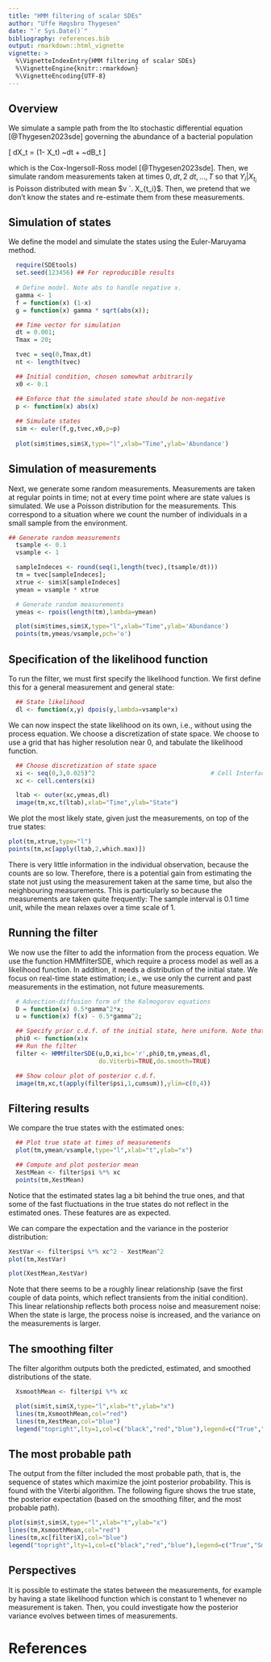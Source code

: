 ```yaml
---
title: "HMM filtering of scalar SDEs"
author: "Uffe Høgsbro Thygesen"
date: "`r Sys.Date()`"
bibliography: references.bib
output: rmarkdown::html_vignette
vignette: >
  %\VignetteIndexEntry{HMM filtering of scalar SDEs}
  %\VignetteEngine{knitr::rmarkdown}
  %\VignetteEncoding{UTF-8}
---
```



## Overview 

We simulate a sample path from the Ito stochastic differential equation [@Thygesen2023sde] governing the abundance of a bacterial population

\[
dX_t = (1- X_t) ~dt + \gamma \sqrt{X_t} ~dB_t
\]

which is the Cox-Ingersoll-Ross model [@Thygesen2023sde]. Then, we simulate random measurements taken at times $0,dt,2~dt, \ldots, T$ so that $Y_i | X_{t_i}$ is Poisson distributed with mean $v `. X_{t_i}$. Then, we pretend that we don't know the states and re-estimate them from these measurements. 

## Simulation of states 

We define the model and simulate the states using the Euler-Maruyama method.

```r
  require(SDEtools)
  set.seed(123456) ## For reproducible results
  
  # Define model. Note abs to handle negative x.
  gamma <- 1
  f = function(x) (1-x)
  g = function(x) gamma * sqrt(abs(x));

  ## Time vector for simulation
  dt = 0.001;
  Tmax = 20;

  tvec = seq(0,Tmax,dt)
  nt <- length(tvec)

  ## Initial condition, chosen somewhat arbitrarily
  x0 <- 0.1

  ## Enforce that the simulated state should be non-negative
  p <- function(x) abs(x)
  
  ## Simulate states 
  sim <- euler(f,g,tvec,x0,p=p)
  
  plot(sim$times,sim$X,type="l",xlab="Time",ylab='Abundance')
```

## Simulation of measurements

Next, we generate some random measurements. Measurements are taken at regular points in time; not at every time point where are state values is simulated. We use a Poisson distribution for the measurements. This correspond to a situation where we count the number of individuals in a small sample from the environment.

```r
## Generate random measurements
  tsample <- 0.1
  vsample <- 1

  sampleIndeces <- round(seq(1,length(tvec),(tsample/dt)))
  tm = tvec[sampleIndeces];
  xtrue <- sim$X[sampleIndeces]
  ymean = vsample * xtrue

  # Generate random measurements
  ymeas <- rpois(length(tm),lambda=ymean)

  plot(sim$times,sim$X,type="l",xlab="Time",ylab='Abundance')
  points(tm,ymeas/vsample,pch='o')
```

## Specification of the likelihood function

To run the filter, we must first specify the likelihood function. We first define this for a general measurement and general state:

```r
  ## State likelihood	
  dl <- function(x,y) dpois(y,lambda=vsample*x)

```

We can now inspect the state likelihood on its own, i.e., without using the process equation. We choose a discretization of state space. We choose to use a grid that has higher resolution near 0, and tabulate the likelihood function.

```r
  ## Choose discretization of state space
  xi <- seq(0,3,0.025)^2                                # Cell Interfaces
  xc <- cell.centers(xi)

  ltab <- outer(xc,ymeas,dl)
  image(tm,xc,t(ltab),xlab="Time",ylab="State")
```

We plot the most likely state, given just the measurements, on top of the true states:

```r
plot(tm,xtrue,type="l")
points(tm,xc[apply(ltab,2,which.max)])
```

There is very little information in the individual observation, because the counts are so low. Therefore, there is a potential gain from estimating the state not just using the measurement taken at the same time, but also the neighbouring measurements. This is particularly so because the measurements are taken quite frequently: The sample interval is 0.1 time unit, while the mean relaxes over a time scale of 1.

## Running the filter

We now use the filter to add the information from the process equation. We use the function HMMfilterSDE, which require a process model as well as a likelihood function. In addition, it needs a distribution of the initial state. We focus on real-time state estimation; i.e., we use only the current and past measurements in the estimation, not future measurements.

```r
  # Advection-diffusion form of the Kolmogorov equations
  D = function(x) 0.5*gamma^2*x;
  u = function(x) f(x) - 0.5*gamma^2;

  ## Specify prior c.d.f. of the initial state, here uniform. Note that it does not have to be normalized.
  phi0 <- function(x)x
  ## Run the filter 
  filter <- HMMfilterSDE(u,D,xi,bc='r',phi0,tm,ymeas,dl,
                         do.Viterbi=TRUE,do.smooth=TRUE)

  ## Show colour plot of posterior c.d.f.
  image(tm,xc,t(apply(filter$psi,1,cumsum)),ylim=c(0,4))
```

## Filtering results

We compare the true states with the estimated ones:

```r
  ## Plot true state at times of measurements
  plot(tm,ymean/vsample,type="l",xlab="t",ylab="x")

  ## Compute and plot posterior mean
  XestMean <- filter$psi %*% xc
  points(tm,XestMean)
```

Notice that the estimated states lag a bit behind the true ones, and that some of the fast fluctuations in the true states do not reflect in the estimated ones. These features are as expected. 

We can compare the expectation and the variance in the posterior distribution:

```r
XestVar <- filter$psi %*% xc^2 - XestMean^2
plot(tm,XestVar)
```

```r
plot(XestMean,XestVar)
```

Note that there seems to be a roughly linear relationship (save the first couple of data points, which reflect transients from the initial condition). This linear relationship reflects both process noise and measurement noise: When the state is large, the process noise is increased, and the variance on the measurements is larger. 

## The smoothing filter 

The filter algorithm outputs both the predicted, estimated, and smoothed distributions of the state. 

```r
  XsmoothMean <- filter$pi %*% xc

  plot(sim$t,sim$X,type="l",xlab="t",ylab="x")
  lines(tm,XsmoothMean,col="red")
  lines(tm,XestMean,col="blue")
  legend("topright",lty=1,col=c("black","red","blue"),legend=c("True","Smooth","Est"))
```


## The most probable path

The output from the filter included the most probable path, that is, the sequence of states which maximize the joint posterior probability. This is found with the Viterbi algorithm. The following figure shows the true state, the posterior expectation (based on the smoothing filter, and the most probable path). 

```r
plot(sim$t,sim$X,type="l",xlab="t",ylab="x")
lines(tm,XsmoothMean,col="red")
lines(tm,xc[filter$X],col="blue")
legend("topright",lty=1,col=c("black","red","blue"),legend=c("True","Smooth","MPT"))
```


## Perspectives

It is possible to estimate the states between the measurements, for example by having a state likelihood function which is constant to 1 whenever no measurement is taken. Then, you could investigate how the posterior variance evolves between times of measurements.

# References
